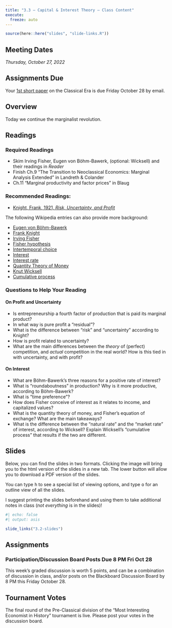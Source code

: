 ```yaml
---
title: "3.3 — Capital & Interest Theory — Class Content"
execute:
  freeze: auto
---
```


```r
source(here::here("slides", "slide-links.R"))
```

::: {.callout-note appearance="minimal"}
# Meeting Dates

*Thursday, October 27, 2022*
:::

::: {.callout-warning appearance="minimal"}
# Assignments Due

Your [1st short paper](assignments/01-short-paper) on the Classical Era is due Friday October 28 by email.
:::


## <i class="fas fa-info-circle fa-lg"></i> Overview

Today we continue the marginalist revolution.

## <i class="fas fa-book-reader fa-lg"></i> Readings

### Required Readings

- <i class="fas fas fa-book"></i> Skim Irving Fisher, Eugen von Böhm-Bawerk, (optional: Wicksell) and their readings in *Reader*
- <i class="fas fas fa-book"></i> Finish Ch.9 "The Transition to Neoclassical Economics: Marginal Analysis Extended" in Landreth & Colander
- <i class="fas fas fa-book"></i> Ch.11 "Marginal productivity and factor prices" in Blaug

### Recommended Readings:

- [<i class="fas fas fa-book"></i> Knight, Frank, 1921, *Risk, Uncertainty, and Profit*](https://www.econlib.org/library/Knight/knRUP.html)


The following Wikipedia entries can also provide more background:

- [<i class="fab fa-wikipedia-w"></i> Eugen von Böhm-Bawerk](https://en.wikipedia.org/wiki/Eugen_von_Böhm-Bawerk)
- [<i class="fab fa-wikipedia-w"></i> Frank Knight](https://en.wikipedia.org/wiki/Frank_Knight)
- [<i class="fab fa-wikipedia-w"></i> Irving Fisher](https://en.wikipedia.org/wiki/Irving_Fisher)
- [<i class="fab fa-wikipedia-w"></i> Fisher hypothesis](https://en.wikipedia.org/wiki/Fisher_hypothesis)
- [<i class="fab fa-wikipedia-w"></i> Intertemporal choice](https://en.wikipedia.org/wiki/Intertemporal_choice)
- [<i class="fab fa-wikipedia-w"></i> Interest](https://en.wikipedia.org/wiki/Interest)
- [<i class="fab fa-wikipedia-w"></i> Interest rate](https://en.wikipedia.org/wiki/Interest_rate)
- [<i class="fab fa-wikipedia-w"></i> Quantity Theory of Money](https://en.wikipedia.org/wiki/Quantity_theory_of_money#Fisher's_equation_of_exchange)
- [<i class="fab fa-wikipedia-w"></i> Knut Wicksell](https://en.wikipedia.org/wiki/Knut_Wicksell)
- [<i class="fab fa-wikipedia-w"></i> Cumulative process](https://en.wikipedia.org/wiki/Cumulative_process)

### Questions to Help Your Reading

#### On Profit and Uncertainty

- Is entrepreneurship a fourth factor of production that is paid its marginal product?
- In what way is pure profit a “residual”?
- What is the difference between “risk” and “uncertainty” according to Knight?
- How is profit related to uncertainty?
- What are the main differences between the *theory* of (perfect) competition, and *actual* competition in the real world? How is this tied in with uncertainty, and with profit?

#### On Interest

- What are Böhm-Bawerk’s three reasons for a positive rate of interest?
- What is “roundaboutness” in production? Why is it more productive, according to Böhm-Bawerk?
- What is “time preference”?
- How does Fisher conceive of interest as it relates to income, and capitalized values? 
- What is the quantity theory of money, and Fisher’s equation of exchange? What are the main takeaways?
- What is the difference between the “natural rate” and the “market rate” of interest, according to Wicksell? Explain Wicksell’s “cumulative process” that results if the two are different.

## <i class="fas fa-chalkboard-teacher"></i> Slides

Below, you can find the slides in two formats. Clicking the image will bring you to the html version of the slides in a new tab. The lower button will allow you to download a PDF version of the slides.

::: callout-tip
You can type <kbd>h</kbd> to see a special list of viewing options, and type <kbd>o</kbd> for an outline view of all the slides.
:::

I suggest printing the slides beforehand and using them to take additional notes in class (*not everything* is in the slides)!

```r
#| echo: false
#| output: asis

slide_links("3.2-slides")
```

## <i class="fas fa-laptop-code"></i> Assignments

### Participation/Discussion Board Posts Due 8 PM Fri Oct 28

This week's graded discussion is worth 5 points, and can be a combination of discussion in class, and/or posts on the Blackboard Discussion Board by 8 PM this Friday October 28.

## Tournament Votes

The final round of the Pre-Classical division of the "Most Interesting Economist in History" tournament is live. Please post your votes in the discussion board.
